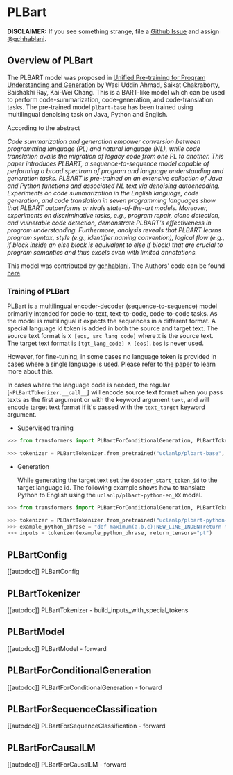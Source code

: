 <!--Copyright 2022 The HuggingFace Team. All rights reserved.

Licensed under the Apache License, Version 2.0 (the "License"); you may not use this file except in compliance with
the License. You may obtain a copy of the License at

http://www.apache.org/licenses/LICENSE-2.0

Unless required by applicable law or agreed to in writing, software distributed under the License is distributed on
an "AS IS" BASIS, WITHOUT WARRANTIES OR CONDITIONS OF ANY KIND, either express or implied. See the License for the
specific language governing permissions and limitations under the License.
-->

# PLBart

**DISCLAIMER:** If you see something strange, file a [Github Issue](https://github.com/huggingface/transformers/issues/new?assignees=&labels=&template=bug-report.md&title) and assign
[@gchhablani](https://www.github.com/gchhablani).

## Overview of PLBart

The PLBART model was proposed in [Unified Pre-training for Program Understanding and Generation](https://arxiv.org/abs/2103.06333) by Wasi Uddin Ahmad, Saikat Chakraborty, Baishakhi Ray, Kai-Wei Chang.
This is a BART-like model which can be used to perform code-summarization, code-generation, and code-translation tasks. The pre-trained model `plbart-base` has been trained using multilingual denoising task
on Java, Python and English.

According to the abstract

*Code summarization and generation empower conversion between programming language (PL) and natural language (NL),
while code translation avails the migration of legacy code from one PL to another. This paper introduces PLBART, 
a sequence-to-sequence model capable of performing a broad spectrum of program and language understanding and generation tasks.
PLBART is pre-trained on an extensive collection of Java and Python functions and associated NL text via denoising autoencoding.
Experiments on code summarization in the English language, code generation, and code translation in seven programming languages
show that PLBART outperforms or rivals state-of-the-art models. Moreover, experiments on discriminative tasks, e.g., program
repair, clone detection, and vulnerable code detection, demonstrate PLBART's effectiveness in program understanding.
Furthermore, analysis reveals that PLBART learns program syntax, style (e.g., identifier naming convention), logical flow
(e.g., if block inside an else block is equivalent to else if block) that are crucial to program semantics and thus excels
even with limited annotations.*

This model was contributed by [gchhablani](https://huggingface.co/gchhablani). The Authors' code can be found [here](https://github.com/wasiahmad/PLBART).

### Training of PLBart

PLBart is a multilingual encoder-decoder (sequence-to-sequence) model primarily intended for code-to-text, text-to-code, code-to-code tasks. As the
model is multilingual it expects the sequences in a different format. A special language id token is added in both the
source and target text. The source text format is `X [eos, src_lang_code]` where `X` is the source text. The
target text format is `[tgt_lang_code] X [eos]`. `bos` is never used.

However, for fine-tuning, in some cases no language token is provided in cases where a single language is used. Please refer to [the paper](https://arxiv.org/abs/2103.06333) to learn more about this.

In cases where the language code is needed, the regular [`~PLBartTokenizer.__call__`] will encode source text format 
when you pass texts as the first argument or with the keyword argument `text`, and will encode target text format if
it's passed with the `text_target` keyword argument.

- Supervised training

```python
>>> from transformers import PLBartForConditionalGeneration, PLBartTokenizer

>>> tokenizer = PLBartTokenizer.from_pretrained("uclanlp/plbart-base", src_lang="en_XX", tgt_lang="python")
```

- Generation

  While generating the target text set the `decoder_start_token_id` to the target language id. The following
  example shows how to translate Python to English using the `uclanlp/plbart-python-en_XX` model.

```python
>>> from transformers import PLBartForConditionalGeneration, PLBartTokenizer

>>> tokenizer = PLBartTokenizer.from_pretrained("uclanlp/plbart-python-en_XX", src_lang="python", tgt_lang="en_XX")
>>> example_python_phrase = "def maximum(a,b,c):NEW_LINE_INDENTreturn max([a,b,c])"
>>> inputs = tokenizer(example_python_phrase, return_tensors="pt")
```

## PLBartConfig

[[autodoc]] PLBartConfig

## PLBartTokenizer

[[autodoc]] PLBartTokenizer
    - build_inputs_with_special_tokens

## PLBartModel

[[autodoc]] PLBartModel
    - forward

## PLBartForConditionalGeneration

[[autodoc]] PLBartForConditionalGeneration
    - forward

## PLBartForSequenceClassification

[[autodoc]] PLBartForSequenceClassification
    - forward

## PLBartForCausalLM

[[autodoc]] PLBartForCausalLM
    - forward